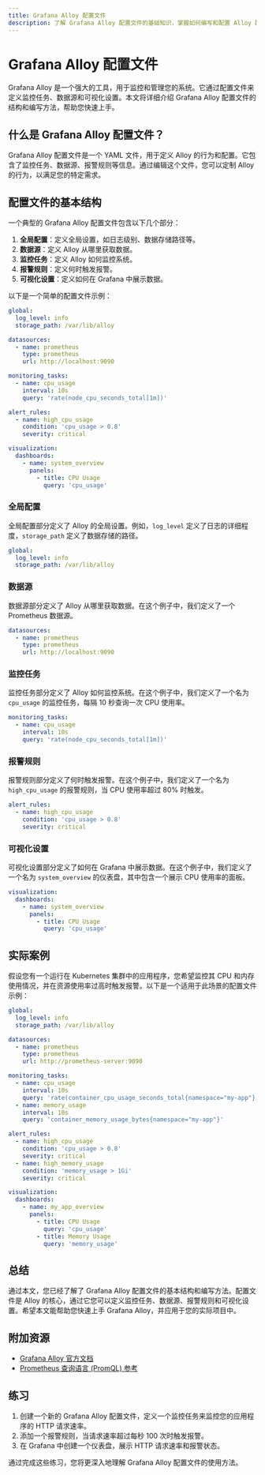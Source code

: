 ```yaml
---
title: Grafana Alloy 配置文件
description: 了解 Grafana Alloy 配置文件的基础知识，掌握如何编写和配置 Alloy 配置文件以监控和管理您的系统。
---
```


# Grafana Alloy 配置文件

Grafana Alloy 是一个强大的工具，用于监控和管理您的系统。它通过配置文件来定义监控任务、数据源和可视化设置。本文将详细介绍 Grafana Alloy 配置文件的结构和编写方法，帮助您快速上手。

## 什么是 Grafana Alloy 配置文件？

Grafana Alloy 配置文件是一个 YAML 文件，用于定义 Alloy 的行为和配置。它包含了监控任务、数据源、报警规则等信息。通过编辑这个文件，您可以定制 Alloy 的行为，以满足您的特定需求。

## 配置文件的基本结构

一个典型的 Grafana Alloy 配置文件包含以下几个部分：

1. **全局配置**：定义全局设置，如日志级别、数据存储路径等。
2. **数据源**：定义 Alloy 从哪里获取数据。
3. **监控任务**：定义 Alloy 如何监控系统。
4. **报警规则**：定义何时触发报警。
5. **可视化设置**：定义如何在 Grafana 中展示数据。

以下是一个简单的配置文件示例：

```yaml
global:
  log_level: info
  storage_path: /var/lib/alloy

datasources:
  - name: prometheus
    type: prometheus
    url: http://localhost:9090

monitoring_tasks:
  - name: cpu_usage
    interval: 10s
    query: 'rate(node_cpu_seconds_total[1m])'

alert_rules:
  - name: high_cpu_usage
    condition: 'cpu_usage > 0.8'
    severity: critical

visualization:
  dashboards:
    - name: system_overview
      panels:
        - title: CPU Usage
          query: 'cpu_usage'
```

### 全局配置

全局配置部分定义了 Alloy 的全局设置。例如，`log_level` 定义了日志的详细程度，`storage_path` 定义了数据存储的路径。

```yaml
global:
  log_level: info
  storage_path: /var/lib/alloy
```

### 数据源

数据源部分定义了 Alloy 从哪里获取数据。在这个例子中，我们定义了一个 Prometheus 数据源。

```yaml
datasources:
  - name: prometheus
    type: prometheus
    url: http://localhost:9090
```

### 监控任务

监控任务部分定义了 Alloy 如何监控系统。在这个例子中，我们定义了一个名为 `cpu_usage` 的监控任务，每隔 10 秒查询一次 CPU 使用率。

```yaml
monitoring_tasks:
  - name: cpu_usage
    interval: 10s
    query: 'rate(node_cpu_seconds_total[1m])'
```

### 报警规则

报警规则部分定义了何时触发报警。在这个例子中，我们定义了一个名为 `high_cpu_usage` 的报警规则，当 CPU 使用率超过 80% 时触发。

```yaml
alert_rules:
  - name: high_cpu_usage
    condition: 'cpu_usage > 0.8'
    severity: critical
```

### 可视化设置

可视化设置部分定义了如何在 Grafana 中展示数据。在这个例子中，我们定义了一个名为 `system_overview` 的仪表盘，其中包含一个展示 CPU 使用率的面板。

```yaml
visualization:
  dashboards:
    - name: system_overview
      panels:
        - title: CPU Usage
          query: 'cpu_usage'
```

## 实际案例

假设您有一个运行在 Kubernetes 集群中的应用程序，您希望监控其 CPU 和内存使用情况，并在资源使用率过高时触发报警。以下是一个适用于此场景的配置文件示例：

```yaml
global:
  log_level: info
  storage_path: /var/lib/alloy

datasources:
  - name: prometheus
    type: prometheus
    url: http://prometheus-server:9090

monitoring_tasks:
  - name: cpu_usage
    interval: 10s
    query: 'rate(container_cpu_usage_seconds_total{namespace="my-app"}[1m])'
  - name: memory_usage
    interval: 10s
    query: 'container_memory_usage_bytes{namespace="my-app"}'

alert_rules:
  - name: high_cpu_usage
    condition: 'cpu_usage > 0.8'
    severity: critical
  - name: high_memory_usage
    condition: 'memory_usage > 1Gi'
    severity: critical

visualization:
  dashboards:
    - name: my_app_overview
      panels:
        - title: CPU Usage
          query: 'cpu_usage'
        - title: Memory Usage
          query: 'memory_usage'
```

## 总结

通过本文，您已经了解了 Grafana Alloy 配置文件的基本结构和编写方法。配置文件是 Alloy 的核心，通过它您可以定义监控任务、数据源、报警规则和可视化设置。希望本文能帮助您快速上手 Grafana Alloy，并应用于您的实际项目中。

## 附加资源

- [Grafana Alloy 官方文档](https://grafana.com/docs/alloy/latest/)
- [Prometheus 查询语言 (PromQL) 参考](https://prometheus.io/docs/prometheus/latest/querying/basics/)

## 练习

1. 创建一个新的 Grafana Alloy 配置文件，定义一个监控任务来监控您的应用程序的 HTTP 请求速率。
2. 添加一个报警规则，当请求速率超过每秒 100 次时触发报警。
3. 在 Grafana 中创建一个仪表盘，展示 HTTP 请求速率和报警状态。

通过完成这些练习，您将更深入地理解 Grafana Alloy 配置文件的使用方法。